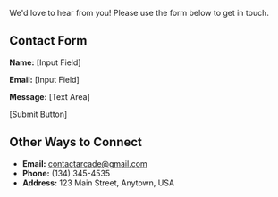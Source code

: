 
<BlogLayout title="Contact Us" slug="/contact">


We'd love to hear from you!  Please use the form below to get in touch.

## Contact Form


**Name:**  [Input Field]

**Email:** [Input Field]

**Message:** [Text Area]

[Submit Button]

## Other Ways to Connect

*   **Email:** contactarcade@gmail.com
*   **Phone:** (134) 345-4535
*   **Address:** 123 Main Street, Anytown, USA

</BlogLayout>
